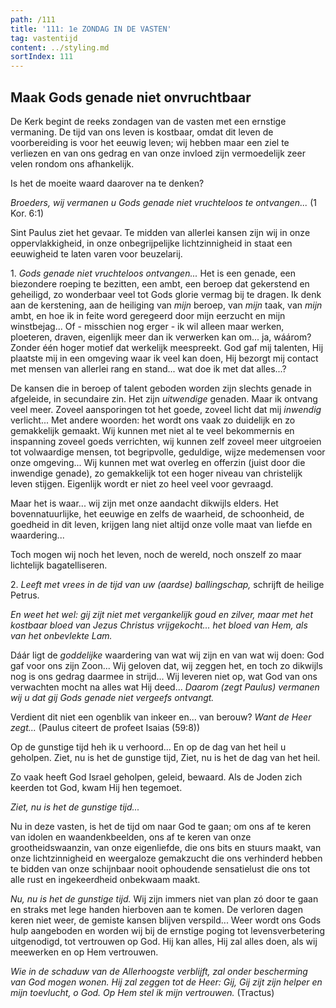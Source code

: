 ```yaml
---
path: /111
title: '111: 1e ZONDAG IN DE VASTEN'
tag: vastentijd
content: ../styling.md
sortIndex: 111
---
```



## Maak Gods genade niet onvruchtbaar

De Kerk begint de reeks zondagen van de vasten met een ernstige vermaning. De tijd van ons leven is kostbaar, omdat dit leven de voorbereiding is voor het eeuwig leven; wij hebben maar een ziel te verliezen en van ons gedrag en van onze invloed zijn vermoedelijk zeer velen rondom ons afhankelijk.

Is het de moeite waard daarover na te denken?

_Broeders, wij vermanen u Gods genade niet vruchteloos te ontvangen..._ (1 Kor. 6:1)

Sint Paulus ziet het gevaar. Te midden van allerlei kansen zijn wij in onze oppervlakkigheid, in onze onbegrijpelijke lichtzinnigheid in staat een eeuwigheid te laten varen voor beuzelarij.

1\. _Gods genade niet vruchteloos ontvangen..._ Het is een genade, een biezondere roeping te bezitten, een ambt, een beroep dat gekerstend en geheiligd, zo wonderbaar veel tot Gods glorie vermag bij te dragen. Ik denk aan de kerstening, aan de heiliging van _mijn_ beroep, van _mijn_ taak, van _mijn_ ambt, en hoe ik in feite word geregeerd door mijn eerzucht en mijn winstbejag... Of - misschien nog erger - ik wil alleen maar werken, ploeteren, draven, eigenlijk meer dan ik verwerken kan om... ja, wáárom? Zonder één hoger motief dat werkelijk meespreekt. God gaf mij talenten, Hij plaatste mij in een omgeving waar ik veel kan doen, Hij bezorgt mij contact met mensen van allerlei rang en stand... wat doe ik met dat alles...?

De kansen die in beroep of talent geboden worden zijn slechts genade in afgeleide, in secundaire zin. Het zijn _uitwendige_ genaden. Maar ik ontvang veel meer. Zoveel aansporingen tot het goede, zoveel licht dat mij _inwendig_ verlicht... Met andere woorden: het wordt ons vaak zo duidelijk en zo gemakkelijk gemaakt. Wij kunnen met niet al te veel bekommernis en inspanning zoveel goeds verrichten, wij kunnen zelf zoveel meer uitgroeien tot volwaardige mensen, tot begripvolle, geduldige, wijze medemensen voor onze omgeving... Wij kunnen met wat overleg en offerzin (juist door die inwendige genade), zo gemakkelijk tot een hoger niveau van christelijk leven stijgen. Eigenlijk wordt er niet zo heel veel voor gevraagd.

Maar het is waar... wij zijn met onze aandacht dikwijls elders. Het bovennatuurlijke, het eeuwige en zelfs de waarheid, de schoonheid, de goedheid in dit leven, krijgen lang niet altijd onze volle maat van liefde en waardering...

Toch mogen wij noch het leven, noch de wereld, noch onszelf zo maar lichtelijk bagatelliseren.

2\. _Leeft met vrees in de tijd van uw (aardse) ballingschap,_ schrijft de heilige Petrus.

_En weet het wel: gij zijt niet met vergankelijk goud en zilver, maar met het kostbaar bloed van Jezus Christus vrijgekocht... het bloed van Hem, als van het onbevlekte Lam._

Dáár ligt de _goddelijke_ waardering van wat wij zijn en van wat wij doen: God gaf voor ons zijn Zoon... Wij geloven dat, wij zeggen het, en toch zo dikwijls nog is ons gedrag daarmee in strijd... Wij leveren niet op, wat God van ons verwachten mocht na alles wat Hij deed... _Daarom (zegt Paulus) vermanen wij u dat gij Gods genade niet vergeefs ontvangt._

Verdient dit niet een ogenblik van inkeer en... van berouw? _Want de Heer zegt..._ (Paulus citeert de profeet Isaias (59:8))

<CenteredText italic>

Op de gunstige tijd heh ik u verhoord...
En op de dag van het heil u geholpen.
Ziet, nu is het de gunstige tijd,
Ziet, nu is het de dag van het heil.
</CenteredText>

Zo vaak heeft God Israel geholpen, geleid, bewaard. Als de Joden zich keerden tot God, kwam Hij hen tegemoet.

_Ziet, nu is het de gunstige tijd..._

Nu in deze vasten, is het de tijd om naar God te gaan; om ons af te keren van idolen en waandenkbeelden, ons af te keren van onze grootheidswaanzin, van onze eigenliefde, die ons bits en stuurs maakt, van onze lichtzinnigheid en weergaloze gemakzucht die ons verhinderd hebben te bidden van onze schijnbaar nooit ophoudende sensatielust die ons tot alle rust en ingekeerdheid onbekwaam maakt.

_Nu, nu is het de gunstige tijd._ Wij zijn immers niet van plan zó door te gaan en straks met lege handen hierboven aan te komen. De verloren dagen keren niet weer, de gemiste kansen blijven verspild... Weer wordt ons Gods hulp aangeboden en worden wij bij de ernstige poging tot levensverbetering uitgenodigd, tot vertrouwen op God. Hij kan alles, Hij zal alles doen, als wij meewerken en op Hem vertrouwen.

_Wie in de schaduw van de Allerhoogste verblijft, zal onder bescherming van God mogen wonen. Hij zal zeggen tot de Heer: Gij, Gij zijt zijn helper en mijn toevlucht, o God. Op Hem stel ik mijn vertrouwen._ (Tractus)
